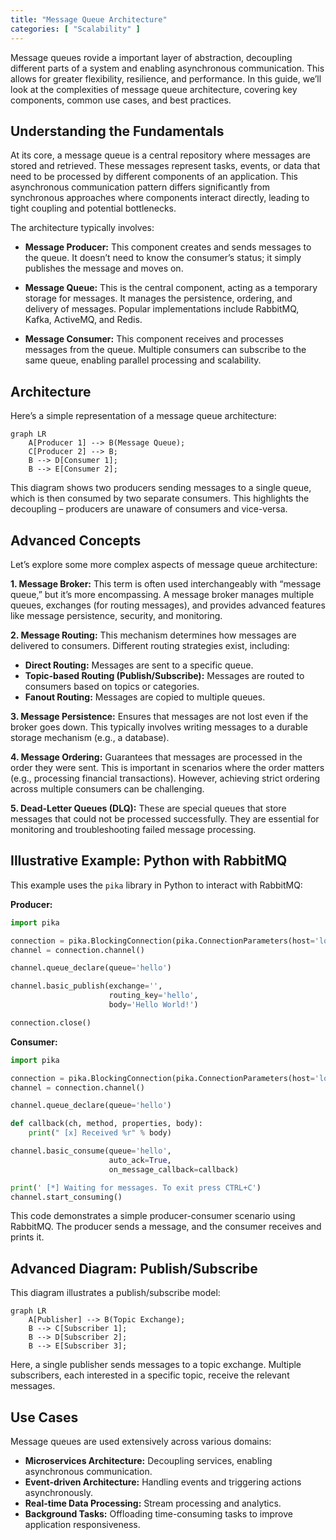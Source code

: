 ```yaml
---
title: "Message Queue Architecture"
categories: [ "Scalability" ]
---
```


Message queues rovide a important layer of abstraction, decoupling different parts of a system and enabling asynchronous communication. This allows for greater flexibility, resilience, and performance. In this guide, we'll look at the complexities of message queue architecture, covering key components, common use cases, and best practices.

## Understanding the Fundamentals

At its core, a message queue is a central repository where messages are stored and retrieved. These messages represent tasks, events, or data that need to be processed by different components of an application. This asynchronous communication pattern differs significantly from synchronous approaches where components interact directly, leading to tight coupling and potential bottlenecks.

The architecture typically involves:

-   **Message Producer:** This component creates and sends messages to the queue. It doesn't need to know the consumer's status; it simply publishes the message and moves on.

-   **Message Queue:** This is the central component, acting as a temporary storage for messages. It manages the persistence, ordering, and delivery of messages. Popular implementations include RabbitMQ, Kafka, ActiveMQ, and Redis.

-   **Message Consumer:** This component receives and processes messages from the queue. Multiple consumers can subscribe to the same queue, enabling parallel processing and scalability.

## Architecture

Here's a simple representation of a message queue architecture:

```mermaid
graph LR
    A[Producer 1] --> B(Message Queue);
    C[Producer 2] --> B;
    B --> D[Consumer 1];
    B --> E[Consumer 2];
```

This diagram shows two producers sending messages to a single queue, which is then consumed by two separate consumers. This highlights the decoupling – producers are unaware of consumers and vice-versa.

## Advanced Concepts

Let's explore some more complex aspects of message queue architecture:

**1. Message Broker:** This term is often used interchangeably with "message queue," but it's more encompassing. A message broker manages multiple queues, exchanges (for routing messages), and provides advanced features like message persistence, security, and monitoring.

**2. Message Routing:** This mechanism determines how messages are delivered to consumers. Different routing strategies exist, including:

-   **Direct Routing:** Messages are sent to a specific queue.
-   **Topic-based Routing (Publish/Subscribe):** Messages are routed to consumers based on topics or categories.
-   **Fanout Routing:** Messages are copied to multiple queues.

**3. Message Persistence:** Ensures that messages are not lost even if the broker goes down. This typically involves writing messages to a durable storage mechanism (e.g., a database).

**4. Message Ordering:** Guarantees that messages are processed in the order they were sent. This is important in scenarios where the order matters (e.g., processing financial transactions). However, achieving strict ordering across multiple consumers can be challenging.

**5. Dead-Letter Queues (DLQ):** These are special queues that store messages that could not be processed successfully. They are essential for monitoring and troubleshooting failed message processing.

## Illustrative Example: Python with RabbitMQ

This example uses the `pika` library in Python to interact with RabbitMQ:

**Producer:**

``` python
import pika

connection = pika.BlockingConnection(pika.ConnectionParameters(host='localhost'))
channel = connection.channel()

channel.queue_declare(queue='hello')

channel.basic_publish(exchange='',
                      routing_key='hello',
                      body='Hello World!')

connection.close()
```

**Consumer:**

``` python
import pika

connection = pika.BlockingConnection(pika.ConnectionParameters(host='localhost'))
channel = connection.channel()

channel.queue_declare(queue='hello')

def callback(ch, method, properties, body):
    print(" [x] Received %r" % body)

channel.basic_consume(queue='hello',
                      auto_ack=True,
                      on_message_callback=callback)

print(' [*] Waiting for messages. To exit press CTRL+C')
channel.start_consuming()
```

This code demonstrates a simple producer-consumer scenario using RabbitMQ. The producer sends a message, and the consumer receives and prints it.

## Advanced Diagram: Publish/Subscribe

This diagram illustrates a publish/subscribe model:

```mermaid
graph LR
    A[Publisher] --> B(Topic Exchange);
    B --> C[Subscriber 1];
    B --> D[Subscriber 2];
    B --> E[Subscriber 3];
```

Here, a single publisher sends messages to a topic exchange. Multiple subscribers, each interested in a specific topic, receive the relevant messages.

## Use Cases

Message queues are used extensively across various domains:

-   **Microservices Architecture:** Decoupling services, enabling asynchronous communication.
-   **Event-driven Architecture:** Handling events and triggering actions asynchronously.
-   **Real-time Data Processing:** Stream processing and analytics.
-   **Background Tasks:** Offloading time-consuming tasks to improve application responsiveness.